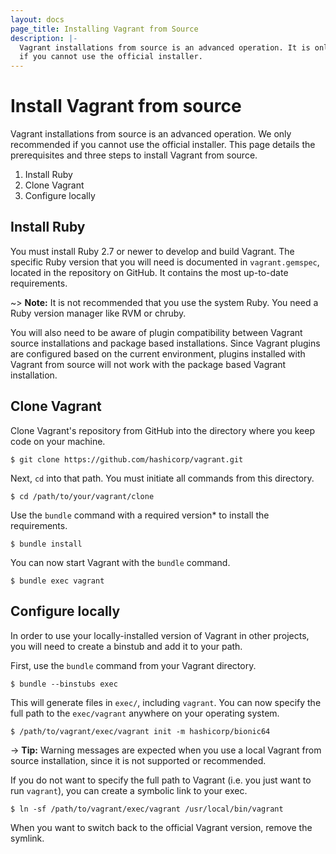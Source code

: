 ```yaml
---
layout: docs
page_title: Installing Vagrant from Source
description: |-
  Vagrant installations from source is an advanced operation. It is only recommended
  if you cannot use the official installer.
---
```


# Install Vagrant from source

Vagrant installations from source is an advanced operation. We only recommended
if you cannot use the official installer. This page details the prerequisites and three
steps to install Vagrant from source.

1. Install Ruby
1. Clone Vagrant
1. Configure locally

## Install Ruby

You must install Ruby 2.7 or newer to develop and build Vagrant. The
specific Ruby version that you will need is documented 
in `vagrant.gemspec`, located in the repository on GitHub. 
It contains the most up-to-date requirements. 

~> **Note:** It is not recommended that you use the system Ruby. You need a Ruby version manager like RVM or chruby.

You will also need to be aware of plugin compatibility between Vagrant source installations and package based installations. Since Vagrant plugins are configured based on the current environment, plugins installed with Vagrant from source will not work with the package based Vagrant installation.

## Clone Vagrant

Clone Vagrant's repository from GitHub into the directory where you keep code on your machine.

```shell-session
$ git clone https://github.com/hashicorp/vagrant.git
```

Next, `cd` into that path. You must initiate all commands from this directory.

```shell-session
$ cd /path/to/your/vagrant/clone
```

Use the `bundle` command with a required version\* to install the requirements.

```shell-session
$ bundle install
```

You can now start Vagrant with the `bundle` command. 

```shell-session
$ bundle exec vagrant
```

## Configure locally

In order to use your locally-installed version of Vagrant in other projects, you will need to create a binstub and add it to your path.

First, use the `bundle` command from your Vagrant directory.

```shell-session
$ bundle --binstubs exec
```

This will generate files in `exec/`, including `vagrant`. You can now specify
the full path to the `exec/vagrant` anywhere on your operating system.

```shell-session
$ /path/to/vagrant/exec/vagrant init -m hashicorp/bionic64
```

-> **Tip:** Warning messages are expected when you use a local Vagrant from source installation, since it is not supported or recommended. 

If you do not want to specify the full path to Vagrant (i.e. you just want to
run `vagrant`), you can create a symbolic link to your exec.

```shell-session
$ ln -sf /path/to/vagrant/exec/vagrant /usr/local/bin/vagrant
```

When you want to switch back to the official Vagrant version,
remove the symlink.
